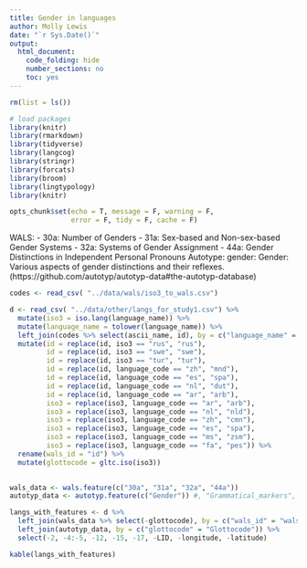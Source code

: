```yaml
---
title: Gender in languages
author: Molly Lewis 
date: "`r Sys.Date()`"
output: 
  html_document:
    code_folding: hide
    number_sections: no
    toc: yes
---
```

  
```r
rm(list = ls())

# load packages
library(knitr)
library(rmarkdown)
library(tidyverse)
library(langcog)
library(stringr)
library(forcats)
library(broom)
library(lingtypology)
library(knitr)

opts_chunk$set(echo = T, message = F, warning = F, 
               error = F, tidy = F, cache = F)
```

WALS:
  - 30a: Number of Genders
  - 31a: Sex-based and Non-sex-based Gender Systems
  - 32a: Systems of Gender Assignment
  - 44a: Gender Distinctions in Independent Personal Pronouns
Autotype:
  gender: Gender: Various aspects of gender distinctions and their reflexes. (https://github.com/autotyp/autotyp-data#the-autotyp-database)
  
  
```r
codes <- read_csv( "../data/wals/iso3_to_wals.csv")

d <- read_csv( "../data/other/langs_for_study1.csv") %>%
  mutate(iso3 = iso.lang(language_name)) %>%
  mutate(language_name = tolower(language_name)) %>%
  left_join(codes %>% select(ascii_name, id), by = c("language_name" = "ascii_name")) %>%
  mutate(id = replace(id, iso3 == "rus", "rus"),
         id = replace(id, iso3 == "swe", "swe"),
         id = replace(id, iso3 == "tur", "tur"),
         id = replace(id, language_code == "zh", "mnd"),
         id = replace(id, language_code == "es", "spa"),
         id = replace(id, language_code == "nl", "dut"),
         id = replace(id, language_code == "ar", "arb"),
         iso3 = replace(iso3, language_code == "ar", "arb"),
         iso3 = replace(iso3, language_code == "nl", "nld"),
         iso3 = replace(iso3, language_code == "zh", "cmn"),
         iso3 = replace(iso3, language_code == "es", "spa"),
         iso3 = replace(iso3, language_code == "ms", "zsm"),
         iso3 = replace(iso3, language_code == "fa", "pes")) %>%
  rename(wals_id = "id") %>%
  mutate(glottocode = gltc.iso(iso3))
         

wals_data <- wals.feature(c("30a", "31a", "32a", "44a"))
autotyp_data <- autotyp.feature(c("Gender")) #, "Grammatical_markers", "Agreement"))

langs_with_features <- d %>%
  left_join(wals_data %>% select(-glottocode), by = c("wals_id" = "wals.code")) %>%
  left_join(autotyp_data, by = c("glottocode" = "Glottocode")) %>%
  select(-2, -4:-5, -12, -15, -17, -LID, -longitude, -latitude)

kable(langs_with_features)
```